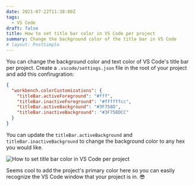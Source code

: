 ```yaml
---
date: 2021-07-22T11:38:00Z
tags:
  - VS Code
draft: false
title: How to set title bar color in VS Code per project
summary: Change the background color of the title bar in VS Code
# layout: PostSimple
---
```


You can change the background color and text color of VS Code's title bar per project. Create a `.vscode/settings.json` file in the root of your project and add this confirugration:

```json
{
  "workbench.colorCustomizations": {
    "titleBar.activeForeground": "#fff",
    "titleBar.inactiveForeground": "#ffffffcc",
    "titleBar.activeBackground": "#3F758D",
    "titleBar.inactiveBackground": "#3F758DCC"
  }
}
```

You can update the `titleBar.activeBackground` and `titleBar.inactiveBackground` to change the background color to any hex you would like.

![How to set title bar color in VS Code per project](/static/static/images/content/vs-code-title-bar.png)

Seems cool to add the project's primary color here so you can easily recognize the VS Code window that your project is in. 😎
